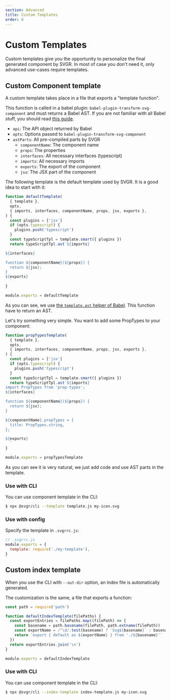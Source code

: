```yaml
---
section: Advanced
title: Custom Templates
order: 6
---
```


# Custom Templates

Custom templates give you the opportunity to personalize the final generated component by SVGR. In most of case you don't need it, only advanced use-cases require templates.

<carbon-ad />

## Custom Component template

A custom template takes place in a file that exports a "template function".

This function is called in a babel plugin: `babel-plugin-transform-svg-component` and must returns a Babel AST. If you are not familiar with all Babel stuff, you should read [this guide](https://github.com/jamiebuilds/babel-handbook).

- `api`: The API object returned by Babel
- `opts`: Options passed to `babel-plugin-transform-svg-component`
- `astParts`: All pre-compiled parts by SVGR
  - `componentName`: The component name
  - `props`: The properties
  - `interfaces`: All necessary interfaces (typescript)
  - `imports`: All necessary imports
  - `exports`: The export of the component
  - `jsx`: The JSX part of the component

The following template is the default template used by SVGR. It is a good idea to start with it:

```js
function defaultTemplate(
  { template },
  opts,
  { imports, interfaces, componentName, props, jsx, exports },
) {
  const plugins = ['jsx']
  if (opts.typescript) {
    plugins.push('typescript')
  }
  const typeScriptTpl = template.smart({ plugins })
  return typeScriptTpl.ast`${imports}

${interfaces}

function ${componentName}(${props}) {
  return ${jsx};
}
${exports}
  `
}

module.exports = defaultTemplate
```

As you can see, we use [the `template.ast` helper of Babel](https://babeljs.io/docs/en/babel-template#template). This function have to return an AST.

Let's try something very simple. You want to add some PropTypes to your component:

```js
function propTypesTemplate(
  { template },
  opts,
  { imports, interfaces, componentName, props, jsx, exports },
) {
  const plugins = ['jsx']
  if (opts.typescript) {
    plugins.push('typescript')
  }
  const typeScriptTpl = template.smart({ plugins })
  return typeScriptTpl.ast`${imports}
import PropTypes from 'prop-types';
${interfaces}

function ${componentName}(${props}) {
  return ${jsx};
}

${componentName}.propTypes = {
  title: PropTypes.string,
};

${exports}
  `
}

module.exports = propTypesTemplate
```

As you can see it is very natural, we just add code and use AST parts in the template.

### Use with CLI

You can use component template in the CLI:

```sh
$ npx @svgr/cli --template template.js my-icon.svg
```

### Use with config

Specify the template in `.svgrrc.js`:

```js
// .svgrrc.js
module.exports = {
  template: require('./my-template'),
}
```

## Custom index template

When you use the CLI with `--out-dir` option, an index file is automatically generated.

The customization is the same, a file that exports a function:

```js
const path = require('path')

function defaultIndexTemplate(filePaths) {
  const exportEntries = filePaths.map((filePath) => {
    const basename = path.basename(filePath, path.extname(filePath))
    const exportName = /^\d/.test(basename) ? `Svg${basename}` : basename
    return `export { default as ${exportName} } from './${basename}'`
  })
  return exportEntries.join('\n')
}

module.exports = defaultIndexTemplate
```

### Use with CLI

You can use component template in the CLI:

```sh
$ npx @svgr/cli --index-template index-template.js my-icon.svg
```
